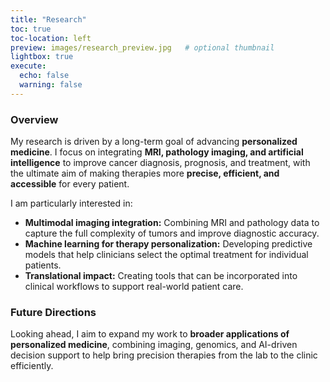 ```yaml
---
title: "Research"
toc: true
toc-location: left
preview: images/research_preview.jpg   # optional thumbnail
lightbox: true
execute: 
  echo: false
  warning: false
---
```


### Overview

My research is driven by a long-term goal of advancing **personalized medicine**. I focus on integrating **MRI, pathology imaging, and artificial intelligence** to improve cancer diagnosis, prognosis, and treatment, with the ultimate aim of making therapies more **precise, efficient, and accessible** for every patient.  

I am particularly interested in:  

- **Multimodal imaging integration:** Combining MRI and pathology data to capture the full complexity of tumors and improve diagnostic accuracy.  
- **Machine learning for therapy personalization:** Developing predictive models that help clinicians select the optimal treatment for individual patients.  
- **Translational impact:** Creating tools that can be incorporated into clinical workflows to support real-world patient care.

<!-- --- -->

<!-- ## Selected Projects -->

<!-- ### AI for Cancer Imaging -->
<!-- Developing algorithms to analyze MRI and pathology images together, improving tumor characterization and predicting patient-specific outcomes. -->

<!-- ### Multimodal Data Integration -->
<!-- Integrating diverse imaging and clinical datasets to provide a comprehensive understanding of cancer progression. -->

<!-- ### Personalized Therapy Models -->
<!-- Building predictive models that guide clinicians in tailoring treatment plans to each patient’s unique disease profile. -->

<!-- --- -->

### Future Directions

Looking ahead, I aim to expand my work to **broader applications of personalized medicine**, combining imaging, genomics, and AI-driven decision support to help bring precision therapies from the lab to the clinic efficiently.  

<!-- Use this website for inspiration: https://faculty.washington.edu/masiello/research/, https://faculty.washington.edu/masiello/publications/, https://github.com/MasielloGroup/MasielloGroupWebsite/blob/main/index.qmd -->
<!-- Also this: https://www.jhelvy.com/projects, https://www.jhelvy.com/blog/, https://github.com/jhelvy/jhelvy_quarto/blob/main/index.qmd -->
<!-- eventually have a social media feed on the side under the table of contents (or on the bottom for responsive design) -->